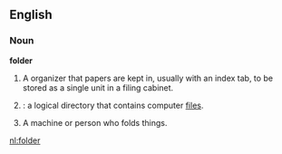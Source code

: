 ==English==

===Noun===
'''folder'''
#A organizer that papers are kept in, usually with an index tab, to be stored as a single unit in a filing cabinet.
#{{cattag|computing}}: a logical directory that contains computer [[file]]s.
#A machine or person who folds things.

[[nl:folder]]